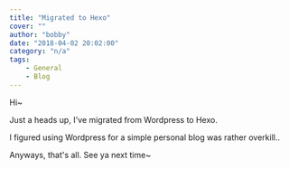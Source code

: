 ```yaml
---
title: "Migrated to Hexo"
cover: ""
author: "bobby"
date: "2018-04-02 20:02:00"
category: "n/a"
tags:
    - General
    - Blog
---
```

Hi~

Just a heads up, I've migrated from Wordpress to Hexo.

I figured using Wordpress for a simple personal blog was rather overkill..

Anyways, that's all. See ya next time~
